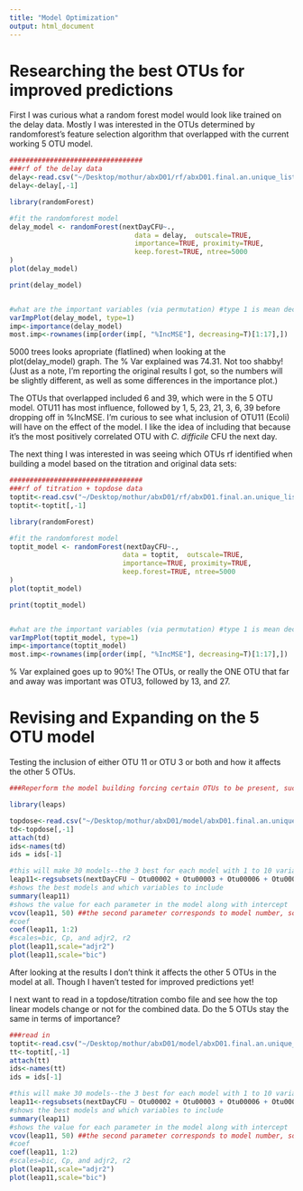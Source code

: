 ```yaml
---
title: "Model Optimization"
output: html_document
---
```


# Researching the best OTUs for improved predictions
First I was curious what a random forest model would look like trained on the delay data. Mostly I was interested in the OTUs determined by randomforest's feature selection algorithm that overlapped with the current working 5 OTU model.


``` r
#################################
###rf of the delay data
delay<-read.csv("~/Desktop/mothur/abxD01/rf/abxD01.final.an.unique_list.0.03.subsample.0.03.pick.shared.rf.delay.regression.logtrans.filter16mintot.csv", header=T)
delay<-delay[,-1]

library(randomForest)

#fit the randomforest model
delay_model <- randomForest(nextDayCFU~., 
                               data = delay,  outscale=TRUE,
                               importance=TRUE, proximity=TRUE,
                               keep.forest=TRUE, ntree=5000
)
plot(delay_model)

print(delay_model)


#what are the important variables (via permutation) #type 1 is mean decrease in accuracy, type 2 is mean decrease in node impurity
varImpPlot(delay_model, type=1)
imp<-importance(delay_model)
most.imp<-rownames(imp[order(imp[, "%IncMSE"], decreasing=T)[1:17],])
```

5000 trees looks apropriate (flatlined) when looking at the plot(delay_model) graph. The % Var explained was 74.31. Not too shabby! (Just as a note, I'm reporting the original results I got, so the numbers will be slightly different, as well as some differences in the importance plot.)

The OTUs that overlapped included 6 and 39, which were in the 5 OTU model. OTU11 has most influence, followed by 1, 5, 23, 21, 3, 6, 39 before dropping off in %IncMSE.  I'm curious to see what inclusion of OTU11 (Ecoli) will have on the effect of the model. I like the idea of including that because it's the most positively correlated OTU with *C. difficile* CFU the next day.


The next thing I was interested in was seeing which OTUs rf identified when building a model based on the titration and original data sets:

``` r
#################################
###rf of titration + topdose data
toptit<-read.csv("~/Desktop/mothur/abxD01/rf/abxD01.final.an.unique_list.0.03.subsample.0.03.pick.shared.rf.toptit.regression.logtrans.filter16mintot.csv", header=T)
toptit<-toptit[,-1]

library(randomForest)

#fit the randomforest model
toptit_model <- randomForest(nextDayCFU~., 
                            data = toptit,  outscale=TRUE,
                            importance=TRUE, proximity=TRUE,
                            keep.forest=TRUE, ntree=5000
)
plot(toptit_model)

print(toptit_model)


#what are the important variables (via permutation) #type 1 is mean decrease in accuracy, type 2 is mean decrease in node impurity
varImpPlot(toptit_model, type=1)
imp<-importance(toptit_model)
most.imp<-rownames(imp[order(imp[, "%IncMSE"], decreasing=T)[1:17],])

```

% Var explained goes up to 90%! The OTUs, or really the ONE OTU that far and away was important was OTU3, followed by 13, and 27. 


# Revising and Expanding on the 5 OTU model

Testing the inclusion of either OTU 11 or OTU 3 or both and how it affects the other 5 OTUs.
```r
###Reperform the model building forcing certain OTUs to be present, such as OTU11 and OTU3. 

library(leaps)

topdose<-read.csv("~/Desktop/mothur/abxD01/model/abxD01.final.an.unique_list.0.03.subsample.filter16mintotal.shared.topdose2.logtrans.19otus.rfnegpos.csv", header=T)
td<-topdose[,-1]
attach(td)
ids<-names(td)
ids = ids[-1]

#this will make 30 models--the 3 best for each model with 1 to 10 variables
leap11<-regsubsets(nextDayCFU ~ Otu00002 + Otu00003 + Otu00006 + Otu00007 + Otu00011 + Otu00013 + Otu00015 + Otu00019 + Otu00020 + Otu00023 + Otu00027 + Otu00029 + Otu00039 + Otu00044 + Otu00065 + Otu00078 + Otu00120 + Otu00283 + Otu00431, data=td, nbest=3, nvmax=10, force.in=c(5)) #the force.in parameter takes 2=OTU3, 5=OTU11
#shows the best models and which variables to include
summary(leap11)
#shows the value for each parameter in the model along with intercept
vcov(leap11, 50) ##the second parameter corresponds to model number, so 50 is the max/last model
#coef
coef(leap11, 1:2)
#scales=bic, Cp, and adjr2, r2
plot(leap11,scale="adjr2")
plot(leap11,scale="bic")
```

After looking at the results I don't think it affects the other 5 OTUs in the model at all. Though I haven't tested for improved predictions yet! 

I next want to read in a topdose/titration combo file and see how the top linear models change or not for the combined data. Do the 5 OTUs stay the same in terms of importance?

```r
###read in 
toptit<-read.csv("~/Desktop/mothur/abxD01/model/abxD01.final.an.unique_list.0.03.subsample.filter16mintotal.shared.toptit.logtrans.19otus.rfnegpos.csv", header=T)
tt<-toptit[,-1]
attach(tt)
ids<-names(tt)
ids = ids[-1]

#this will make 30 models--the 3 best for each model with 1 to 10 variables
leap11<-regsubsets(nextDayCFU ~ Otu00002 + Otu00003 + Otu00006 + Otu00007 + Otu00011 + Otu00013 + Otu00015 + Otu00019 + Otu00020 + Otu00023 + Otu00027 + Otu00029 + Otu00039 + Otu00044 + Otu00065 + Otu00078 + Otu00120 + Otu00283 + Otu00431, data=tt, nbest=3, nvmax=10, force.in=NULL) #the force.in parameter takes 2=OTU3, 5=OTU11
#shows the best models and which variables to include
summary(leap11)
#shows the value for each parameter in the model along with intercept
vcov(leap11, 50) ##the second parameter corresponds to model number, so 50 is the max/last model
#coef
coef(leap11, 1:2)
#scales=bic, Cp, and adjr2, r2
plot(leap11,scale="adjr2")
plot(leap11,scale="bic")
```

